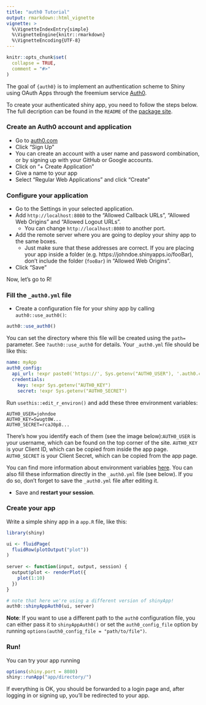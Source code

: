 ```yaml
---
title: "auth0 Tutorial"
output: rmarkdown::html_vignette
vignette: >
  %\VignetteIndexEntry{simple}
  %\VignetteEngine{knitr::rmarkdown}
  %\VignetteEncoding{UTF-8}
---
```


```r
knitr::opts_chunk$set(
  collapse = TRUE,
  comment = "#>"
)
```

The goal of `{auth0}` is to implement an authentication scheme to Shiny using OAuth Apps through the freemium service [Auth0](https://auth0.com).

To create your authenticated shiny app, you need to follow the steps below. The full decription can be found in the `README` of the [package site](https://curso-r.github.io/auth0).

### Create an Auth0 account and application

- Go to [auth0.com](https://auth0.com)
- Click "Sign Up"
- You can create an account with a user name and password combination, or by signing up with your GitHub or Google accounts.
- Click on "+ Create Application"
- Give a name to your app
- Select "Regular Web Applications" and click "Create"

### Configure your application

- Go to the Settings in your selected application. 
- Add `http://localhost:8080` to the "Allowed Callback URLs", "Allowed Web Origins" and "Allowed Logout URLs".
    - You can change `http://localhost:8080` to another port.
- Add the remote server where you are going to deploy your shiny app to the same boxes.
    - Just make sure that these addresses are correct. If you are placing your app inside a folder (e.g. https://johndoe.shinyapps.io/fooBar), don't include the folder (`fooBar`) in "Allowed Web Origins".
- Click "Save"

Now, let's go to R!

### Fill the `_auth0.yml` file

- Create a configuration file for your shiny app by calling `auth0::use_auth0()`:

```r
auth0::use_auth0()
```

You can set the directory where this file will be created using the `path=` parameter. See `?auth0::use_auth0` for details. Your `_auth0.yml` file should be like this:


```yml
name: myApp
auth0_config:
  api_url: !expr paste0('https://', Sys.getenv("AUTH0_USER"), '.auth0.com')
  credentials:
    key: !expr Sys.getenv("AUTH0_KEY")
    secret: !expr Sys.getenv("AUTH0_SECRET")
```

Run `usethis::edit_r_environ()` and add these three environment variables:

```
AUTH0_USER=johndoe
AUTH0_KEY=5wugt0W...
AUTH0_SECRET=rcaJ0p8...
```

There's how you identify each of them (see the image below):`AUTH0_USER` is your username, which can be found on the top corner of the site. `AUTH0_KEY` is your Client ID, which can be copied from inside the app page. `AUTH0_SECRET` is your Client Secret, which can be copied from the app page.

You can find more information about environment variables [here](https://csgillespie.github.io/efficientR/set-up.html#renviron). You can also fill these information directly in the `_auth0.yml` file (see below). If you do so, don't forget to save the `_auth0.yml` file after editing it.

- Save and **restart your session**.

### Create your app

Write a simple shiny app in a `app.R` file, like this:

```r
library(shiny)

ui <- fluidPage(
  fluidRow(plotOutput("plot"))
)
  
server <- function(input, output, session) {
  output$plot <- renderPlot({
    plot(1:10)
  })
}

# note that here we're using a different version of shinyApp!
auth0::shinyAppAuth0(ui, server)
```

**Note**: If you want to use a different path to the `auth0` configuration file, you can either pass it to `shinyAppAuth0()` or set the `auth0_config_file` option by running `options(auth0_config_file = "path/to/file")`.

### Run!

You can try your app running

```r
options(shiny.port = 8080)
shiny::runApp("app/directory/")
```

If everything is OK, you should be forwarded to a login page and, after logging in or signing up, you'll be redirected to your app.
